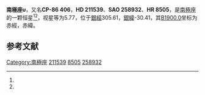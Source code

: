 {{Starbox begin
| name = 南極座υ
}}
{{Starbox observe
| epoch = [[J2000.0|J2000.0]]
| constell = [[南極座|南極座]]<ref name=SIMBAD>{{cite web
 | url=http://simbad.u-strasbg.fr/simbad/sim-id?Ident=HR+8505
 | title=Pulsating variable Star
 | publisher=Centre de Données astronomiques de Strasbourg
 | work=SIMBAD
 | accessdate=2012-07-13
 | archive-date=2019-09-14
 | archive-url=https://web.archive.org/web/20190914050020/http://simbad.u-strasbg.fr/simbad/sim-id?Ident=HR+8505
 | dead-url=no
 }}</ref><ref name=DATA>{{cite web
 | url=http://vizier.u-strasbg.fr/viz-bin/VizieR-5?-out.add=.&-source=5050&-corr=PK=HR&-out.max=9999&HR=8505
 | title=VizieR Detailed Page
 | accessdate=2012-07-13
 | archive-date=2016-03-05
 | archive-url=https://web.archive.org/web/20160305002605/http://vizier.u-strasbg.fr/viz-bin/VizieR-5?-out.add=.&-source=5050&-corr=PK=HR&-out.max=9999&HR=8505
 | dead-url=no
 }}</ref>
| 星官 = 
| ra = {{RA|22|31|37.4}}<ref name=SIMBAD /><ref name=DATA />
| dec = {{DEC|-85|58|2}}<ref name=SIMBAD /><ref name=DATA />
| appmag_v = 5.77<ref name=SIMBAD /><ref name=DATA />
}}
{{Starbox character
| class = K0III<ref name=SIMBAD /><ref name=DATA />
| b-v = 1.02<ref name=SIMBAD /><ref name=DATA />
| u-b = 0.88<ref name=SIMBAD /><ref name=DATA />
| r-i = <ref name=SIMBAD /><ref name=DATA />
| variable = 
}}
{{Starbox astrometry
| radial_v = 0.88
| prop_mo_ra = 19
| parallax = 
| p_error = 
}}
{{Starbox catalog
| names =CP-86 406，[[SAO星表|SAO]] 258932，[[HD星表|HD]] 211539，[[HR星表|HR]] 8505}}
{{Starbox reference |Simbad=HR+8505}}
{{Starbox end}}

'''南極座υ'''，又名'''CP-86 406'''，'''HD 211539'''、'''SAO 258932'''、'''HR 8505'''，是[[南極座|南極座]]的一颗恒星<ref name=SIMBAD /><ref name=DATA />，视星等为5.77，位于[[銀道座標系|銀經]]305.61，[[銀道座標系|銀緯]]-30.41，其[[B1900.0|B1900.0]]坐标为赤經{{RA|22|12|35.4}}，赤緯{{DEC|-86|-30.41|34}}。

== 参考文献 ==
{{reflist}}

{{star-stub}}

{{南極座恒星}}
[[Category:南極座|Category:南極座]]
[[Category:HD和HDE天體|211539]]
[[Category:HR天體|8505]]
[[Category:SAO天體|258932]]